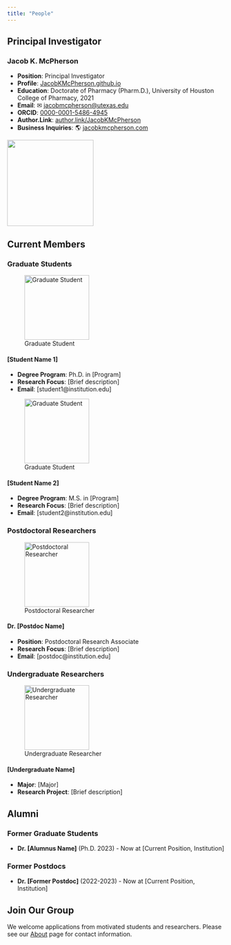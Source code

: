 ```yaml
---
title: "People"
---
```


<!-- # Group Members -->

## Principal Investigator
### Jacob K. McPherson
::: {.grid}
::: {.g-col-6}
-   **Position**: Principal Investigator
-   **Profile**: [JacobKMcPherson.github.io](https://jacobkmcpherson.github.io)
-   **Education**: Doctorate of Pharmacy (Pharm.D.), University of Houston College of Pharmacy, 2021
-   **Email**: ✉ [jacobmcpherson\@utexas.edu](mailto:jacobmcpherson@utexas.edu)
-   **ORCID**: [0000-0001-5486-4945](https://orcid.org/0000-0001-5486-4945)
-   **Author.Link**: [author.link/JacobKMcPherson](https://author.link/JacobKMcPherson)
-   **Business Inquiries**: 🌎 [jacobkmcpherson.com](https://www.jacobkmcpherson.com)
:::

::: {.g-col-6}
![](images/jacob-mcpherson.svg){.img-fluid width="200"}
:::
:::

## Current Members

### Graduate Students

![Graduate Student](images/placeholder-graduate.svg){.img-fluid width="150"}

#### \[Student Name 1\]

-   **Degree Program**: Ph.D. in \[Program\]
-   **Research Focus**: \[Brief description\]
-   **Email**: \[student1\@institution.edu\]

![Graduate Student](images/placeholder-graduate.svg){.img-fluid width="150"}

#### \[Student Name 2\]

-   **Degree Program**: M.S. in \[Program\]
-   **Research Focus**: \[Brief description\]
-   **Email**: \[student2\@institution.edu\]

### Postdoctoral Researchers

![Postdoctoral Researcher](images/placeholder-postdoc.svg){.img-fluid width="150"}

#### Dr. \[Postdoc Name\]

-   **Position**: Postdoctoral Research Associate
-   **Research Focus**: \[Brief description\]
-   **Email**: \[postdoc\@institution.edu\]

### Undergraduate Researchers

![Undergraduate Researcher](images/placeholder-undergraduate.svg){.img-fluid width="150"}

#### \[Undergraduate Name\]

-   **Major**: \[Major\]
-   **Research Project**: \[Brief description\]

## Alumni

### Former Graduate Students

-   **Dr. \[Alumnus Name\]** (Ph.D. 2023) - Now at \[Current Position, Institution\]

### Former Postdocs

-   **Dr. \[Former Postdoc\]** (2022-2023) - Now at \[Current Position, Institution\]

## Join Our Group

We welcome applications from motivated students and researchers. Please see our [About](about.qmd) page for contact information.
